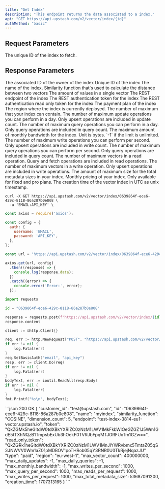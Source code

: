 ```yaml
---
title: "Get Index"
description: "This endpoint returns the data associated to a index."
api: "GET https://api.upstash.com/v2/vector/index/{id}"
authMethod: "basic"
---
```


## Request Parameters

<ParamField path="id" type="string" required>
	The unique ID of the index to fetch.
</ParamField>


## Response Parameters

<ResponseField name="customer_id" type="string" required>
  The associated ID of the owner of the index
</ResponseField>
<ResponseField name="id" type="string" required>
  Unique ID of the index
</ResponseField>
<ResponseField name="name" type="string" required>
  The name of the index.
</ResponseField>
<ResponseField name="similarity_function" type="string" required>
  Similarity function that's used to calculate the distance between two
  vectors
</ResponseField>
<ResponseField name="dimension_count" type="number" required>
  The amount of values in a single vector
</ResponseField>
<ResponseField name="endpoint" type="string" required>
  The REST endpoint of the index
</ResponseField>
<ResponseField name="token" type="string" required>
  The REST authentication token for the index
</ResponseField>
<ResponseField name="read_only_token" type="string" required>
  The REST authentication read only token for the index
</ResponseField>
<ResponseField name="type" type="string" required>
  The payment plan of the index
</ResponseField>
<ResponseField name="region" type="string" required>
  The region where the index is currently deployed.
</ResponseField>
<ResponseField name="max_vector_count" type="number" required>
  The number of maximum that your index can contain.
</ResponseField>
<ResponseField name="max_daily_updates" type="number" required>
  The number of maximum update operations you can perform in a day. Only upsert operations are included in update count.
</ResponseField>
<ResponseField name="max_daily_queries" type="number" required>
  The number of maximum query operations you can perform in a day. Only query operations are included in query count.
</ResponseField>
<ResponseField name="max_monthly_bandwidth" type="number" required>
  The maximum amount of monthly bandwidth for the index. Unit is bytes. `-1` if the limit is unlimited.
</ResponseField>
<ResponseField name="max_writes_per_second" type="number" required>
  The number of maximum write operations you can perform per second. Only upsert operations are included in write count.
</ResponseField>
<ResponseField name="max_query_per_second" type="number" required>
  The number of maximum query operations you can perform per second. Only query operations are included in query count.
</ResponseField>
<ResponseField name="max_reads_per_request" type="number" required>
  The number of maximum vectors in a read operation. Query and fetch operations are included in read operations.
</ResponseField>
<ResponseField name="max_writes_per_request" type="number" required>
  The number of maximum vectors in a write operation. Only upsert operations are included in write operations.
</ResponseField>
<ResponseField name="max_total_metadata_size" type="number" required>
  The amount of maximum size for the total metadata sizes in your index.
</ResponseField>
<ResponseField name="reserved_price" type="number">
  Monthly pricing of your index. Only available for fixed and pro plans.
</ResponseField>
<ResponseField name="creation_time" type="number" required>
  The creation time of the vector index in UTC as unix timestamp.
</ResponseField>

<RequestExample>

```shell curl
curl -X GET https://api.upstash.com/v2/vector/index/0639864f-ece6-429c-8118-86a287b0e808 \
  -u 'EMAIL:API_KEY' \
```

```javascript JavaScript
const axios = require('axios');

const config = {
  auth: {
    username: 'EMAIL',
    password: 'API_KEY',
  },
};

const url = 'https://api.upstash.com/v2/vector/index/0639864f-ece6-429c-8118-86a287b0e808';

axios.get(url, config)
  .then((response) => {
    console.log(response.data);
  })
  .catch((error) => {
    console.error('Error:', error);
  });
```


```python Python
import requests

id = "0639864f-ece6-429c-8118-86a287b0e808"

response = requests.post(f"https://api.upstash.com/v2/vector/index/{id}", auth=('EMAIL', 'API_KEY'))
response.content
```

```go Go
client := &http.Client{}

req, err := http.NewRequest("POST", "https://api.upstash.com/v2/vector/index/0639864f-ece6-429c-8118-86a287b0e808", data)
if err != nil {
    log.Fatal(err)
}
req.SetBasicAuth("email", "api_key")
resp, err := client.Do(req)
if err != nil {
    log.Fatal(err)
}
bodyText, err := ioutil.ReadAll(resp.Body)
if err != nil {
    log.Fatal(err)
}
fmt.Printf("%s\n", bodyText);
```

</RequestExample>

<ResponseExample>
```json 200 OK
{
    "customer_id": "test@upstash.com",
    "id": "0639864f-ece6-429c-8118-86a287b0e808",
    "name": "myindex",
    "similarity_function": "COSINE",
    "dimension_count": 5,
    "endpoint": "test-index-3814-eu1-vector.upstash.io",
    "token": "QkZGMk5heGltdW0tdXBkYXRlZC0zNzM1LWV1MkFkbWlOeGZGZ1J5Wm1GdE5tTXhNQzB1TmpsbExUb3hOekF0TVRJbFpqMTJORFUxTm1GZw==",
    "read_only_token": "QkZGRk1heGltdW0tdXBkYXRlZC0zNzM1LWV1MnJlYWRvbmx5TmtaZ05qS3JNWVV0Wm1aZ01pMDBOV1poTHRob05qY3RNR0U0TkRjejNqazJU"
    "type": "paid",
    "region": "eu-west-1",
    "max_vector_count": 400000000,
    "max_daily_updates": -1,
    "max_daily_queries": -1,
    "max_monthly_bandwidth": -1,
    "max_writes_per_second": 1000,
    "max_query_per_second": 1000,
    "max_reads_per_request": 1000,
    "max_writes_per_request": 1000,
    "max_total_metadata_size": 53687091200,
    "creation_time": 1707313165
}
```
</ResponseExample>
